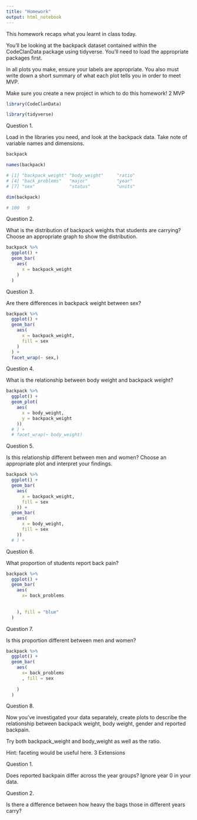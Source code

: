 ```yaml
---
title: "Homework"
output: html_notebook
---
```


This homework recaps what you learnt in class today.

You’ll be looking at the backpack dataset contained within the CodeClanData package using tidyverse. You’ll need to load the appropriate packages first.

In all plots you make, ensure your labels are appropriate. You also must write down a short summary of what each plot tells you in order to meet MVP.

Make sure you create a new project in which to do this homework!
2 MVP

```r
library(CodeClanData)

library(tidyverse)
```



Question 1.

Load in the libraries you need, and look at the backpack data. Take note of variable names and dimensions.

```r
backpack

names(backpack)

# [1] "backpack_weight" "body_weight"     "ratio"          
# [4] "back_problems"   "major"           "year"           
# [7] "sex"             "status"          "units"  

dim(backpack)

# 100   9
```


Question 2.

What is the distribution of backpack weights that students are carrying? Choose an appropriate graph to show the distribution.

```r

backpack %>% 
  ggplot() +
  geom_bar(
    aes(
      x = backpack_weight
    )
  )


```


Question 3.

Are there differences in backpack weight between sex?

```r
backpack %>% 
  ggplot() +
  geom_bar(
    aes(
      x = backpack_weight,
      fill = sex
    )
  ) +
  facet_wrap(~ sex,)
```


Question 4.

What is the relationship between body weight and backpack weight?

```r

backpack %>% 
  ggplot() +
  geom_plot(
    aes(
      x = body_weight, 
      y = backpack_weight
    )) 
  # ) +
  # facet_wrap(~ body_weight)

```


Question 5.

Is this relationship different between men and women? Choose an appropriate plot and interpret your findings.

```r

backpack %>% 
  ggplot() +
  geom_bar(
    aes(
      x = backpack_weight,
      fill = sex
    )) +
  geom_bar(
    aes(
      x = body_weight,
      fill = sex
    ))
  # ) +

```


Question 6.

What proportion of students report back pain?

```r
backpack %>% 
  ggplot() +
  geom_bar(
    aes(
      x= back_problems
      
      
    ), fill = "blue"
  )


```


Question 7.

Is this proportion different between men and women?

```r

backpack %>% 
  ggplot() +
  geom_bar(
    aes(
      x= back_problems
      , fill = sex
      
    )
  )

```


Question 8.

Now you’ve investigated your data separately, create plots to describe the relationship between backpack weight, body weight, gender and reported backpain.

Try both backpack_weight and body_weight as well as the ratio.

Hint: faceting would be useful here.
3 Extensions


Question 1.

Does reported backpain differ across the year groups? Ignore year 0 in your data.

Question 2.

Is there a difference between how heavy the bags those in different years carry?
